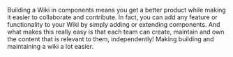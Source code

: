 
Building a Wiki in components means you get a better product while making it easier to collaborate and contribute. In fact, you can
add any feature or functionality to your Wiki by simply adding or extending components.
And what makes this really easy is that each team can create, maintain and own the content that is relevant to them, independently! Making building and maintaining a wiki a lot easier.
